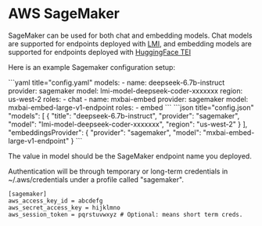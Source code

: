 
# AWS SageMaker

SageMaker can be used for both chat and embedding models. Chat models are supported for endpoints deployed with [LMI](https://docs.djl.ai/docs/serving/serving/docs/lmi/index.html), and embedding models are supported for endpoints deployed with [HuggingFace TEI](https://huggingface.co/blog/sagemaker-huggingface-embedding)

Here is an example Sagemaker configuration setup:

<Tabs groupId="config-example">
  <TabItem value="yaml" label="YAML">
  ```yaml title="config.yaml"
  models:
    - name: deepseek-6.7b-instruct
      provider: sagemaker
      model: lmi-model-deepseek-coder-xxxxxxx
      region: us-west-2
      roles:
        - chat
    - name: mxbai-embed
      provider: sagemaker
      model: mxbai-embed-large-v1-endpoint
      roles:
        - embed
  ```
  </TabItem>
  <TabItem value="json" label="JSON">
  ```json title="config.json"
    "models": [
      {
        "title": "deepseek-6.7b-instruct",
        "provider": "sagemaker",
        "model": "lmi-model-deepseek-coder-xxxxxxx",
        "region": "us-west-2"
      }
    ],
    "embeddingsProvider": {
      "provider": "sagemaker",
      "model": "mxbai-embed-large-v1-endpoint"
    }
  ```
  </TabItem>
</Tabs>

The value in model should be the SageMaker endpoint name you deployed.

Authentication will be through temporary or long-term credentials in
~/.aws/credentials under a profile called "sagemaker".

```title="~/.aws/credentials
[sagemaker]
aws_access_key_id = abcdefg
aws_secret_access_key = hijklmno
aws_session_token = pqrstuvwxyz # Optional: means short term creds.
```
